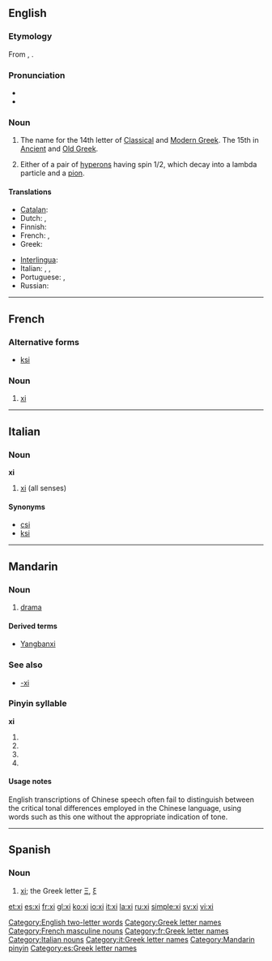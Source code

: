 {{letter_disp2|nu|[[image:Greek_uc_xi.png|50px]][[image:Greek_lc_xi.png|30px]] |omicron|ξι|Ξ|ξ}}
{{also|XI|xī|xí|xǐ|xì}}
==English==

===Etymology===
From {{etyl|grc}} {{polytonic|[[ξεῖ]]}}, {{polytonic|[[ξῖ]]}}.

===Pronunciation===
* {{audio|en-us-xi.ogg|Audio (US)}}
* {{rhymes|aɪ}}

===Noun===
{{en-noun}}

# The name for the 14th letter of [[Classical Greek|Classical]] and [[Modern Greek]].  The 15th in [[Ancient Greek|Ancient]] and [[Old Greek]].
# {{particles}} Either of a pair of [[hyperons]] having spin 1/2, which decay into a lambda particle and a [[pion]].

====Translations====
{{trans-top|Greek letter}}
* [[Catalan]]: {{t-|ca|ksi|f}}
* Dutch: {{t-|nl|xi|m|f}},  {{t-|nl|ksi|m|f}}
* Finnish: {{t+|fi|ksii}}
* French: {{t+|fr|xi|m}}, {{t+|fr|ksi|m}}
* Greek: {{t+|el|ξι|n}}
{{trans-mid}}
* [[Interlingua]]: {{t-|ia|xi|xs=Interlingua}}
* Italian: {{t+|it|xi|m|f}}, {{t-|it|csi|m|f}}, {{t-|it|ksi|m|f}}
* Portuguese: {{t-|pt|xi|m}}, {{t-|pt|csi|m}}
* Russian: {{t-|ru|кси|tr=ksi}}
{{trans-bottom}}

[[Category:English two-letter words]]
[[Category:Greek letter names]]

----

==French==

===Alternative forms===
* [[ksi]]

===Noun===
{{fr-noun-inv|m}}

# [[xi#English|xi]] {{gloss|Greek letter}}

[[Category:French masculine nouns]]
[[Category:fr:Greek letter names]]

----

==Italian==

===Noun===
'''xi''' {{m|f|inv}}

# [[#English|xi]] (all senses)

====Synonyms====
* [[csi]]
* [[ksi]]

[[Category:Italian nouns]]
[[Category:it:Greek letter names]]
----

==Mandarin==

===Noun===
{{infl|cmn|noun|Pinyin|[[xì]]/[[xi4]]/[[xi]]|tra|戲|sim|戏}}

# [[drama]]

====Derived terms====
* [[Yangbanxi]]

===See also===
* [[-xi]]

===Pinyin syllable===
'''xi'''

# {{nonstandard spelling of|lang=cmn|sc=Latn|[[xī]]}}
# {{nonstandard spelling of|lang=cmn|sc=Latn|[[xí]]}}
# {{nonstandard spelling of|lang=cmn|sc=Latn|[[xǐ]]}}
# {{nonstandard spelling of|lang=cmn|sc=Latn|[[xì]]}}

====Usage notes====
English transcriptions of Chinese speech often fail to distinguish between the critical tonal differences employed in the Chinese language, using words such as this one without the appropriate indication of tone.

[[Category:Mandarin pinyin]]

----

==Spanish==

===Noun===
{{es-noun-f}}

# [[#English|xi]]; the Greek letter [[Ξ]], [[ξ]]

[[Category:es:Greek letter names]]

[[et:xi]]
[[es:xi]]
[[fr:xi]]
[[gl:xi]]
[[ko:xi]]
[[io:xi]]
[[it:xi]]
[[la:xi]]
[[ru:xi]]
[[simple:xi]]
[[sv:xi]]
[[vi:xi]]